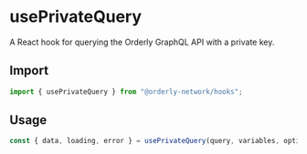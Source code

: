 # usePrivateQuery

A React hook for querying the Orderly GraphQL API with a private key.

## Import

```ts
import { usePrivateQuery } from "@orderly-network/hooks";
```

## Usage

```ts
const { data, loading, error } = usePrivateQuery(query, variables, options);
```
